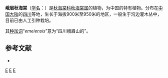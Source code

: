 {{Speciesbox
| taxon = Begonia emeiensis
| authority = [[C.M.Hu|C.M.Hu]], 1995
}}

'''峨眉秋海棠'''（[[学名|学名]]：{{lang|la|''Begonia emeiensis''}}）是[[秋海棠科|秋海棠科]][[秋海棠属|秋海棠属]]的植物，为中国的特有植物。分布在[[中国大陆|中国大陆]]的[[四川|四川]]等地，生长于海拔900米至950米的地区，一般生于沟边灌木丛中，目前已由人工引种栽培。

其[[种加词|种加词]]“''emeiensis''”意为“四川峨眉山的”。

== 参考文献 ==
<div class="references-small">
* {{cite web| url =http://www.bioinfo.cn/db05/KmzwSpecies.php?action=view&id=1976| title =峨眉秋海棠| work =《中国高等植物数据库全库》| publisher =中国科学院微生物研究所| author =昆明植物研究所| accessdate =2009-02-22| deadurl =yes| archiveurl =https://web.archive.org/web/20160305020359/http://www.bioinfo.cn/db05/KmzwSpecies.php?action=view&id=1976| archivedate =2016-03-05}}
</div>
{{Taxonbar|from=Q15225771}}

[[Category:秋海棠属|E]]
[[Category:四川植物|E]]
[[Category:1995年描述的植物|E]]


{{植物小作品}}